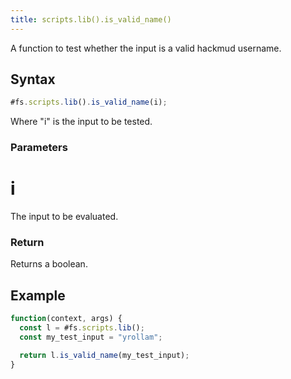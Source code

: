 ```yaml
---
title: scripts.lib().is_valid_name()
---
```


A function to test whether the input is a valid hackmud username.

## Syntax

```js
#fs.scripts.lib().is_valid_name(i);
```

Where "i" is the input to be tested.

### Parameters

# i

The input to be evaluated.

### Return

Returns a boolean.

## Example

```js
function(context, args) {
  const l = #fs.scripts.lib();
  const my_test_input = "yrollam";

  return l.is_valid_name(my_test_input);
}
```
